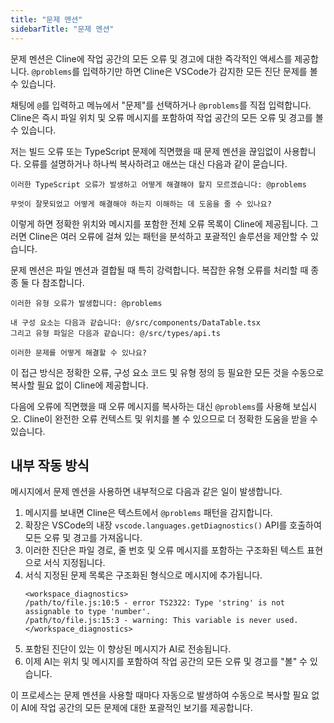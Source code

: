 ```yaml
---
title: "문제 멘션"
sidebarTitle: "문제 멘션"
---
```


문제 멘션은 Cline에 작업 공간의 모든 오류 및 경고에 대한 즉각적인 액세스를 제공합니다. `@problems`를 입력하기만 하면 Cline은 VSCode가 감지한 모든 진단 문제를 볼 수 있습니다.

채팅에 `@`를 입력하고 메뉴에서 "문제"를 선택하거나 `@problems`를 직접 입력합니다. Cline은 즉시 파일 위치 및 오류 메시지를 포함하여 작업 공간의 모든 오류 및 경고를 볼 수 있습니다.

저는 빌드 오류 또는 TypeScript 문제에 직면했을 때 문제 멘션을 끊임없이 사용합니다. 오류를 설명하거나 하나씩 복사하려고 애쓰는 대신 다음과 같이 묻습니다.

```
이러한 TypeScript 오류가 발생하고 어떻게 해결해야 할지 모르겠습니다: @problems

무엇이 잘못되었고 어떻게 해결해야 하는지 이해하는 데 도움을 줄 수 있나요?
```

이렇게 하면 정확한 위치와 메시지를 포함한 전체 오류 목록이 Cline에 제공됩니다. 그러면 Cline은 여러 오류에 걸쳐 있는 패턴을 분석하고 포괄적인 솔루션을 제안할 수 있습니다.

문제 멘션은 파일 멘션과 결합될 때 특히 강력합니다. 복잡한 유형 오류를 처리할 때 종종 둘 다 참조합니다.

```
이러한 유형 오류가 발생합니다: @problems

내 구성 요소는 다음과 같습니다: @/src/components/DataTable.tsx
그리고 유형 파일은 다음과 같습니다: @/src/types/api.ts

이러한 문제를 어떻게 해결할 수 있나요?
```

이 접근 방식은 정확한 오류, 구성 요소 코드 및 유형 정의 등 필요한 모든 것을 수동으로 복사할 필요 없이 Cline에 제공합니다.

다음에 오류에 직면했을 때 오류 메시지를 복사하는 대신 `@problems`를 사용해 보십시오. Cline이 완전한 오류 컨텍스트 및 위치를 볼 수 있으므로 더 정확한 도움을 받을 수 있습니다.

## 내부 작동 방식

메시지에서 문제 멘션을 사용하면 내부적으로 다음과 같은 일이 발생합니다.

1.  메시지를 보내면 Cline은 텍스트에서 `@problems` 패턴을 감지합니다.
2.  확장은 VSCode의 내장 `vscode.languages.getDiagnostics()` API를 호출하여 모든 오류 및 경고를 가져옵니다.
3.  이러한 진단은 파일 경로, 줄 번호 및 오류 메시지를 포함하는 구조화된 텍스트 표현으로 서식 지정됩니다.
4.  서식 지정된 문제 목록은 구조화된 형식으로 메시지에 추가됩니다.
    ```
    <workspace_diagnostics>
    /path/to/file.js:10:5 - error TS2322: Type 'string' is not assignable to type 'number'.
    /path/to/file.js:15:3 - warning: This variable is never used.
    </workspace_diagnostics>
    ```
5.  포함된 진단이 있는 이 향상된 메시지가 AI로 전송됩니다.
6.  이제 AI는 위치 및 메시지를 포함하여 작업 공간의 모든 오류 및 경고를 "볼" 수 있습니다.

이 프로세스는 문제 멘션을 사용할 때마다 자동으로 발생하여 수동으로 복사할 필요 없이 AI에 작업 공간의 모든 문제에 대한 포괄적인 보기를 제공합니다.
